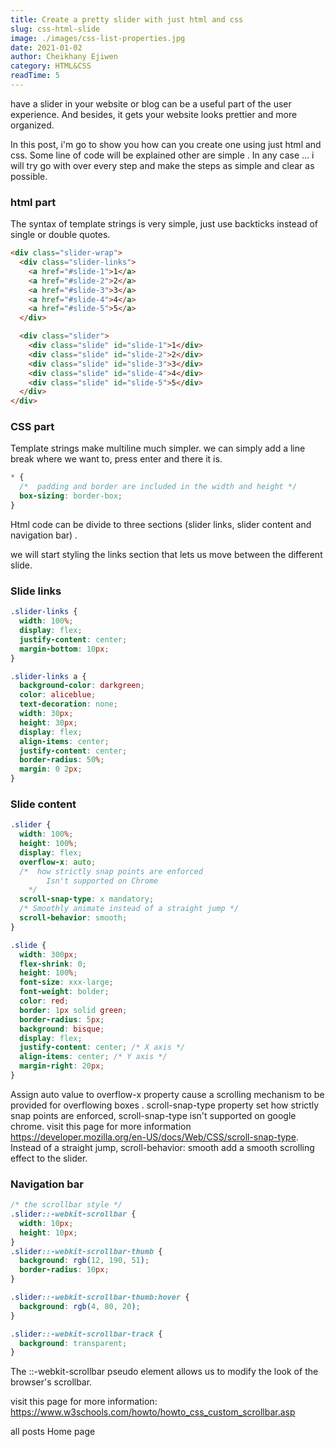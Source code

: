 ```yaml
---
title: Create a pretty slider with just html and css
slug: css-html-slide
image: ./images/css-list-properties.jpg
date: 2021-01-02
author: Cheikhany Ejiwen
category: HTML&CSS
readTime: 5
---
```



have a slider in your website or blog can be a useful part of the user experience.
And besides, it gets your website looks prettier and more organized.

In this post, i'm go to show you how can you create one using just html and css. 
Some line of code will be explained other are simple . 
In any case ... i will try go with over every step and make the steps as simple and clear as possible.

### html part 
The syntax of template strings is very simple, just use backticks instead of single or double quotes.
```html
<div class="slider-wrap">
  <div class="slider-links">
    <a href="#slide-1">1</a>
    <a href="#slide-2">2</a>
    <a href="#slide-3">3</a>
    <a href="#slide-4">4</a>
    <a href="#slide-5">5</a>
  </div>

  <div class="slider">
    <div class="slide" id="slide-1">1</div>
    <div class="slide" id="slide-2">2</div>
    <div class="slide" id="slide-3">3</div>
    <div class="slide" id="slide-4">4</div>
    <div class="slide" id="slide-5">5</div>
  </div>
</div>
```

### CSS part
Template strings make multiline much simpler. we can simply add a line break where we want to, press enter and there it is.
```css
* {
  /*  padding and border are included in the width and height */
  box-sizing: border-box;
}
```
Html code can be divide to three sections (slider links, slider content and navigation bar) . 

we will start styling the links section that lets us move between the different slide.

### Slide links

```css
.slider-links {
  width: 100%;
  display: flex;
  justify-content: center;
  margin-bottom: 10px;
}

.slider-links a {
  background-color: darkgreen;
  color: aliceblue;
  text-decoration: none;
  width: 30px;
  height: 30px;
  display: flex;
  align-items: center;
  justify-content: center;
  border-radius: 50%;
  margin: 0 2px;
}
```

### Slide content
```css
.slider {
  width: 100%;
  height: 100%;
  display: flex;
  overflow-x: auto;
  /*  how strictly snap points are enforced 
        Isn't supported on Chrome
    */
  scroll-snap-type: x mandatory;
  /* Smoothly animate instead of a straight jump */
  scroll-behavior: smooth;
}

.slide {
  width: 300px;
  flex-shrink: 0;
  height: 100%;
  font-size: xxx-large;
  font-weight: bolder;
  color: red;
  border: 1px solid green;
  border-radius: 5px;
  background: bisque;
  display: flex;
  justify-content: center; /* X axis */
  align-items: center; /* Y axis */
  margin-right: 20px;
}
```
Assign auto value to overflow-x property cause a scrolling mechanism to be provided for overflowing boxes .
scroll-snap-type property set how strictly snap points are enforced, scroll-snap-type isn't supported on google chrome.
visit this page for more information https://developer.mozilla.org/en-US/docs/Web/CSS/scroll-snap-type.
Instead of a straight jump, scroll-behavior: smooth add a smooth scrolling effect to the slider.


### Navigation bar
```css
/* the scrollbar style */
.slider::-webkit-scrollbar {
  width: 10px;
  height: 10px;
}
.slider::-webkit-scrollbar-thumb {
  background: rgb(12, 190, 51);
  border-radius: 10px;
}

.slider::-webkit-scrollbar-thumb:hover {
  background: rgb(4, 80, 20);
}

.slider::-webkit-scrollbar-track {
  background: transparent;
}
```
The ::-webkit-scrollbar pseudo element allows us to modify the look of the browser's scrollbar.

visit this page for more information: https://www.w3schools.com/howto/howto_css_custom_scrollbar.asp


<Link style={{backgroundImage: "none" }} to="/PostPage">
 <span style={{margin: "5px", padding: "5px", border: "1px solid grey", borderRadius: "5px"}}>all posts</span> 
</Link> 
<Link style={{backgroundImage: "none" }} to="/">
 <span style={{margin: "5px", padding: "5px", border: "1px solid grey", borderRadius: "5px"}}>Home page</span> 
</Link> 
